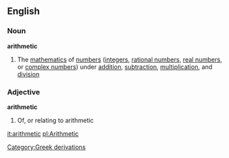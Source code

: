 ==English==
===Noun===
{{wikipedia}}
'''arithmetic'''
#The [[mathematics]] of [[number]]s ([[integer]]s, [[rational number]]s, [[real number]]s, or [[complex number]]s) under [[addition]], [[subtraction]], [[multiplication]], and [[division]]
===Adjective===
'''arithmetic'''
#Of, or relating to arithmetic
[[Category:Greek derivations]]

[[it:arithmetic]]
[[pl:Arithmetic]]